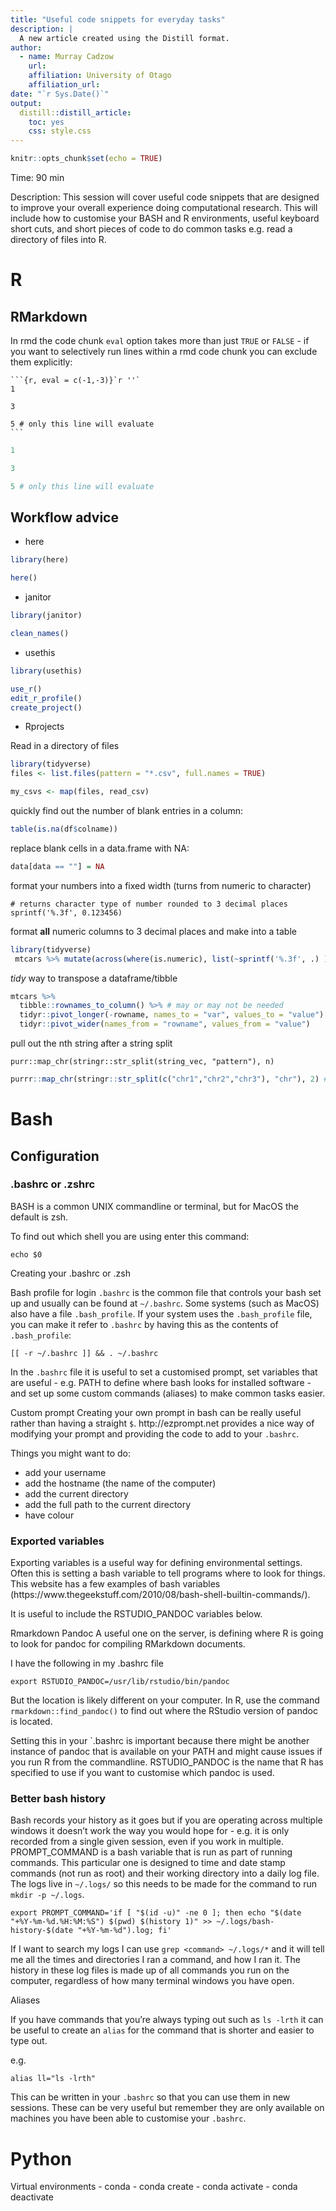 ```yaml
---
title: "Useful code snippets for everyday tasks"
description: |
  A new article created using the Distill format.
author:
  - name: Murray Cadzow 
    url: 
    affiliation: University of Otago
    affiliation_url: 
date: "`r Sys.Date()`"
output: 
  distill::distill_article:
    toc: yes
    css: style.css
---
```


```r
knitr::opts_chunk$set(echo = TRUE)
```

Time: 90 min

Description: This session will cover useful code snippets that are designed to improve your overall experience doing computational research. This will include how to customise your BASH and R environments, useful keyboard short cuts, and short pieces of code to do common tasks e.g. read a directory of files into R.


# R

## RMarkdown

In rmd the code chunk `eval` option takes more than just `TRUE` or `FALSE` - if you want to selectively run lines within a rmd code chunk you can exclude them explicitly:

````
```{r, eval = c(-1,-3)}`r ''`
1

3

5 # only this line will evaluate
```
````

```r
1

3

5 # only this line will evaluate
```



## Workflow advice

- here

```r
library(here)

here()
```


- janitor

```r
library(janitor)

clean_names()
```


- usethis

```r
library(usethis)

use_r()
edit_r_profile()
create_project()
```


- Rprojects


Read in a directory of files

```r
library(tidyverse)
files <- list.files(pattern = "*.csv", full.names = TRUE)

my_csvs <- map(files, read_csv)

```


quickly find out the number of blank entries in a column:

```r
table(is.na(df$colname))
```

replace blank cells in a data.frame with NA:

```r
data[data == ""] = NA
```

format your numbers into a fixed width (turns from numeric to character)

```
# returns character type of number rounded to 3 decimal places
sprintf('%.3f', 0.123456) 
```

format **all** numeric columns to 3 decimal places and make into a table


```r
library(tidyverse)
 mtcars %>% mutate(across(where(is.numeric), list(~sprintf('%.3f', .) ) )) %>% kableExtra::kbl()
```



*tidy* way to transpose a dataframe/tibble

```r

mtcars %>%
  tibble::rownames_to_column() %>% # may or may not be needed
  tidyr::pivot_longer(-rowname, names_to = "var", values_to = "value") %>% 
  tidyr::pivot_wider(names_from = "rowname", values_from = "value")
```

pull out the nth string after a string split
```
purr::map_chr(stringr::str_split(string_vec, "pattern"), n)
```

```r
purrr::map_chr(stringr::str_split(c("chr1","chr2","chr3"), "chr"), 2) # you would get back c("1","2","3")
```

# Bash

## Configuration


### .bashrc or .zshrc 

BASH is a common UNIX commandline or terminal, but for MacOS the default is zsh.

To find out which shell you are using enter this command:
```
echo $0
```

Creating your .bashrc or .zsh

Bash profile for login
`.bashrc` is the common file that controls your bash set up and usually can be found at `~/.bashrc`. Some systems (such as MacOS) also have a file `.bash_profile`. If your system uses the `.bash_profile` file, you can make it refer to `.bashrc` by having this as the contents of `.bash_profile`:

```
[[ -r ~/.bashrc ]] && . ~/.bashrc
```

In the `.bashrc` file it is useful to set a customised prompt, set variables that are useful - e.g. PATH to define where bash looks for installed software - and set up some custom commands (aliases) to make common tasks easier.

Custom prompt
Creating your own prompt in bash can be really useful rather than having a straight `$`. http://ezprompt.net provides a nice way of modifying your prompt and providing the code to add to your `.bashrc`.

Things you might want to do:

- add your username
- add the hostname (the name of the computer)
- add the current directory
- add the full path to the current directory
- have colour

### Exported variables
Exporting variables is a useful way for defining environmental settings. Often this is setting a bash variable to tell programs where to look for things. This website has a few examples of bash variables (https://www.thegeekstuff.com/2010/08/bash-shell-builtin-commands/).

It is useful to include the RSTUDIO_PANDOC variables below.

Rmarkdown Pandoc
A useful one on the server, is defining where R is going to look for pandoc for compiling RMarkdown documents.

I have the following in my .bashrc file

```
export RSTUDIO_PANDOC=/usr/lib/rstudio/bin/pandoc
```

But the location is likely different on your computer. In R, use the command `rmarkdown::find_pandoc()` to find out where the RStudio version of pandoc is located.


Setting this in your `.bashrc is important because there might be another instance of pandoc that is available on your PATH and might cause issues if you run R from the commandline. RSTUDIO_PANDOC is the name that R has specified to use if you want to customise which pandoc is used.


### Better bash history

Bash records your history as it goes but if you are operating across multiple windows it doesn’t work the way you would hope for - e.g. it is only recorded from a single given session, even if you work in multiple. PROMPT_COMMAND is a bash variable that is run as part of running commands. This particular one is designed to time and date stamp commands (not run as root) and their working directory into a daily log file. The logs live in `~/.logs/` so this needs to be made for the command to run `mkdir -p ~/.logs`.

```
export PROMPT_COMMAND='if [ "$(id -u)" -ne 0 ]; then echo "$(date "+%Y-%m-%d.%H:%M:%S") $(pwd) $(history 1)" >> ~/.logs/bash-history-$(date "+%Y-%m-%d").log; fi'
```

If I want to search my logs I can use `grep <command> ~/.logs/*` and it will tell me all the times and directories I ran a command, and how I ran it. The history in these log files is made up of all commands you run on the computer, regardless of how many terminal windows you have open.

Aliases

If you have commands that you're always typing out such as `ls -lrth` it can be useful to create an `alias` for the command that is shorter and easier to type out.

e.g.
```
alias ll="ls -lrth"
```

This can be written in your `.bashrc` so that you can use them in new sessions. These can be very useful but remember they are only available on machines you have been able to customise your `.bashrc`.

# Python

Virtual environments
- conda
- conda create
- conda activate
- conda deactivate
